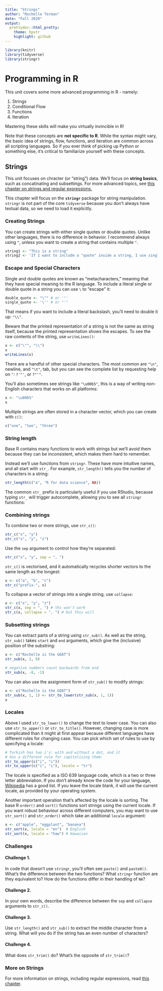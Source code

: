 ```yaml
---
title: "Strings"
author: "Rochelle Terman"
date: "Fall 2020"
output:
  prettydoc::html_pretty:
    theme: hpstr
    highlight: github
---
```


```r
library(knitr)
library(tidyverse)
library(stringr)
```

# Programming in R

This unit covers some more advanced programming in R - namely:

1. Strings
2. Conditional Flow
3. Functions
4. Iteration

Mastering these skills will make you virtually invincible in R!

Note that these concepts are __not specific to R__. While the syntax might vary, the basic idea of strings, flow, functions, and iteration are common across all scripting languages. So if you ever think of picking up Python or something else, it's critical to familiarize yourself with these concepts.

## Strings

This unit focuses on chracter (or "string") data. We'll focus on **string basics**, such as concatinating and subsettings. For more advanced topics, see [this chapter on strings and regular expressions.](https://plsc-31101.github.io/course/strings-and-regular-expressions.html)

This chapter will focus on the __`stringr`__ package for string manipulation. `stringr` is not part of the core `tidyverse` because you don't always have textual data, so we need to load it explicitly.

### Creating Strings

You can create strings with either single quotes or double quotes. Unlike other languages, there is no difference in behavior. I recommend always using `"`, unless you want to create a string that contains multiple `"`.

```r
string1 <- "This is a string"
string2 <- 'If I want to include a "quote" inside a string, I use single quotes'
```

### Escape and Special Characters 

Single and double quotes are known as "metacharacters," meaning that they have special meaning to the R language. To include a literal single or double quote in a string you can use `\` to "escape" it:

```r
double_quote <- "\"" # or '"'
single_quote <- '\'' # or "'"
```

That means if you want to include a literal backslash, you'll need to double it up: `"\\"`.

Beware that the printed representation of a string is not the same as string itself, because the printed representation shows the escapes. To see the raw contents of the string, use `writeLines()`:

```r
x <- c("\"", "\\")
x
writeLines(x)
```

There are a handful of other special characters. The most common are `"\n"`, newline, and `"\t"`, tab, but you can see the complete list by requesting help on `"`: `?'"'`, or `?"'"`. 

You'll also sometimes see strings like `"\u00b5"`, this is a way of writing non-English characters that works on all platforms:

```r
x <- "\u00b5"
x
```

Multiple strings are often stored in a character vector, which you can create with `c()`:

```r
c("one", "two", "three")
```

### String length

Base R contains many functions to work with strings but we'll avoid them because they can be inconsistent, which makes them hard to remember. 

Instead we'll use functions from `stringr`. These have more intuitive names, and all start with `str_`. For example, `str_length()` tells you the number of characters in a string:

```r
str_length(c("a", "R for data science", NA))
```

The common `str_` prefix is particularly useful if you use RStudio, because typing `str_` will trigger autocomplete, allowing you to see all `stringr` functions:

### Combining strings

To combine two or more strings, use `str_c()`:

```r
str_c("x", "y")
str_c("x", "y", "z")
```

Use the `sep` argument to control how they're separated:

```r
str_c("x", "y", sep = ", ")
```

`str_c()` is vectorised, and it automatically recycles shorter vectors to the same length as the longest:

```r
x <- c("a", "b", "c")
str_c("prefix-", x)
```

To collapse a vector of strings into a single string, use `collapse`:

```r
x <- c("x", "y", "z")
str_c(x, sep = ", ") # ths won't work
str_c(x, collapse = ", ") # but this will
```

### Subsetting strings

You can extract parts of a string using `str_sub()`. As well as the string, `str_sub()` takes `start` and `end` arguments, which give the (inclusive) position of the substring:

```r
x <- c("Rochelle is the GOAT")
str_sub(x, 1, 8)

# negative numbers count backwards from end
str_sub(x, -8, -1)
```

You can also use the assignment form of `str_sub()` to modify strings:

```r
x <- c("Rochelle is the GOAT")
str_sub(x, 1, 1) <- str_to_lower(str_sub(x, 1, 1))
x
```

### Locales

Above I used `str_to_lower()` to change the text to lower case. You can also use `str_to_upper()` or `str_to_title()`. However, changing case is more complicated than it might at first appear because different languages have different rules for changing case. You can pick which set of rules to use by specifying a locale:

```r
# Turkish has two i's: with and without a dot, and it
# has a different rule for capitalising them:
str_to_upper(c("i", "ı"))
str_to_upper(c("i", "ı"), locale = "tr")
```

The locale is specified as a ISO 639 language code, which is a two or three letter abbreviation. If you don't already know the code for your language, [Wikipedia](https://en.wikipedia.org/wiki/List_of_ISO_639-1_codes) has a good list. If you leave the locale blank, it will use the current locale, as provided by your operating system.

Another important operation that's affected by the locale is sorting. The base R `order()` and `sort()` functions sort strings using the current locale. If you want robust behaviour across different computers, you may want to use `str_sort()` and `str_order()` which take an additional `locale` argument:

```r
x <- c("apple", "eggplant", "banana")
str_sort(x, locale = "en")  # English
str_sort(x, locale = "haw") # Hawaiian
```

### Challenges

#### Challenge 1. {-}

In code that doesn't use `stringr`, you'll often see `paste()` and `paste0()`. What's the difference between the two functions? What `stringr` function are they equivalent to? How do the functions differ in their handling of  `NA`?
    
#### Challenge 2. {-}

In your own words, describe the difference between the `sep` and `collapse` arguments to `str_c()`.

#### Challenge 3. {-}

Use `str_length()` and `str_sub()` to extract the middle character from 
    a string. What will you do if the string has an even number of characters?

#### Challenge 4. {-}

What does `str_trim()` do? What's the opposite of `str_trim()`?


### More on Strings

For more information on strings, including regular expressions, read [this chapter](https://plsc-31101.github.io/course/strings-and-regular-expressions.html).



